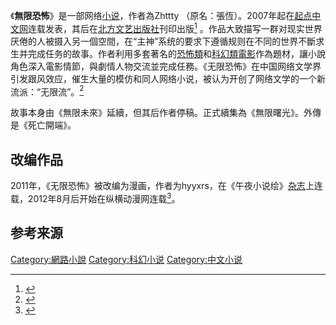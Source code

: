 {{Notability Unreferenced|time=2020-10-03T13:16:16+00:00}}
《'''無限恐怖'''》是一部网络[[小说|小说]]，作者為Zhttty （原名：張恆）。2007年起在[[起点中文网|起点中文网]]连载发表，其后在[[北方文艺出版社|北方文艺出版社]]刊印出版<ref>{{cite web|title=無限恐怖的簡文實體書正版|url=http://www.bestory.com/novel/5/98399/67347.html|accessdate=2014-05-04|archive-date=2014-04-03|archive-url=https://web.archive.org/web/20140403235648/http://bestory.com/novel/5/98399/67347.html|dead-url=no}}</ref> 。作品大致描写一群对现实世界厌倦的人被摄入另一個空間，在“主神”系统的要求下遵循规则在不同的世界不斷求生并完成任务的故事。作者利用多套著名的[[恐怖片|恐怖類]]和[[科幻片|科幻類電影]]作為題材，讓小說角色深入電影情節，與劇情人物交流並完成任務。《无限恐怖》在中国网络文学界引发跟风效应，催生大量的模仿和同人网络小说，被认为开创了网络文学的一个新流派：“无限流”。<ref>{{cite journal|title=仙俠、歷史流、無限流（初窺網絡文學）|journal=《中大學生報》|year=2012|month=3|url=http://cusp.hk/?p=2641|access-date=2014-05-04|archive-date=2019-04-02|archive-url=https://web.archive.org/web/20190402192325/http://cusp.hk/?p=2641|dead-url=no}}</ref>

故事本身由《無限未來》延續，但其后作者停稿。正式續集為《無限曙光》。外傳是《死亡開端》。

==改编作品==
2011年，《无限恐怖》被改编为漫画，作者为hyyxrs，在《午夜小说绘》[[杂志|杂志]]上连载，2012年8月后开始在纵横动漫网连载<ref>{{cite web|author=佛罗伊达|title=专访《无限恐怖》作者hyyxrs——国漫看到了希望|url=http://game.china.com/cartoon/news/11038482/20120522/17210584.html|accessdate=2014-05-04|archive-date=2014-05-04|archive-url=https://web.archive.org/web/20140504172818/http://game.china.com/cartoon/news/11038482/20120522/17210584.html|dead-url=yes}}</ref>。

==参考来源==
{{reflist}}

[[Category:網路小說|Category:網路小說]]
[[Category:科幻小说|Category:科幻小说]]
[[Category:中文小说|Category:中文小说]]
